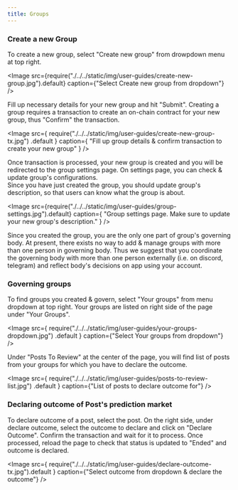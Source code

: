 ```yaml
---
title: Groups
---
```



### Create a new Group

To create a new group, select "Create new group" from drowpdown menu at top right.

<Image
	src={require("./../../static/img/user-guides/create-new-group.jpg").default}
	caption={"Select Create new group from dropdown"}
/>

Fill up necessary details for your new group and hit "Submit". Creating a group requires a transaction to create an on-chain contract for your new group, thus "Confirm" the transaction.

<Image
	src={
		require("./../../static/img/user-guides/create-new-group-tx.jpg")
			.default
	}
	caption={
		"Fill up group details & confirm transaction to create your new group"
	}
/>

Once transaction is processed, your new group is created and you will be redirected to the group settings page. On settings page, you can check & update group's configurations. <br/>
Since you have just created the group, you should update group's description, so that users can know what the group is about.

<Image
	src={require("./../../static/img/user-guides/group-settings.jpg").default}
	caption={
		"Group settings page. Make sure to update your new group's description."
	}
/>

Since you created the group, you are the only one part of group's governing body. At present, there exists no way to add & manage groups
with more than one person in governing body. Thus we suggest that you coordinate the governing body with more than one person externally
(i.e. on discord, telegram) and reflect body's decisions on app using your account.

### Governing groups

To find groups you created & govern, select "Your groups" from menu dropdown at top right. Your groups are listed on right side of the page under "Your Groups".

<Image
	src={
		require("./../../static/img/user-guides/your-groups-dropdown.jpg")
			.default
	}
	caption={"Select Your groups from dropdown"}
/>

Under "Posts To Review" at the center of the page, you will find list of posts from your groups for which you have to declare the outcome.

<Image
	src={
		require("./../../static/img/user-guides/posts-to-review-list.jpg")
			.default
	}
	caption={"List of posts to declare outcome for"}
/>

### Declaring outcome of Post's prediction market

To declare outcome of a post, select the post. On the right side, under declare outcome, select the outcome to declare and click on "Declare Outcome".
Confirm the transaction and wait for it to process. Once processed, reload the page to check that status is updated to "Ended" and outcome is declared.

<Image
	src={
		require("./../../static/img/user-guides/declare-outcome-tx.jpg").default
	}
	caption={"Select outcome from dropdown & declare the outcome"}
/>
